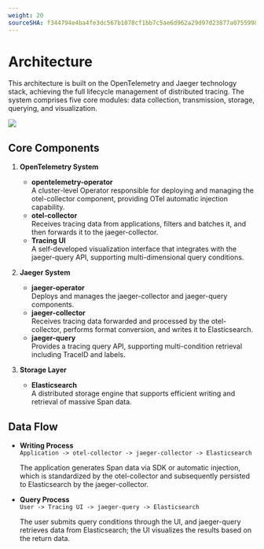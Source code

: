 ```yaml
---
weight: 20
sourceSHA: f344794e4ba4fe3dc567b1078cf1bb7c5ae6d962a29d97d23877a07559985bf5
---
```


# Architecture

This architecture is built on the OpenTelemetry and Jaeger technology stack, achieving the full lifecycle management of distributed tracing. The system comprises five core modules: data collection, transmission, storage, querying, and visualization.

![](./assets/tracing_architecture_drawio.png)

## Core Components

1. **OpenTelemetry System**
   - **opentelemetry-operator**\
     A cluster-level Operator responsible for deploying and managing the otel-collector component, providing OTel automatic injection capability.
   - **otel-collector**\
     Receives tracing data from applications, filters and batches it, and then forwards it to the jaeger-collector.
   - **Tracing UI**\
     A self-developed visualization interface that integrates with the jaeger-query API, supporting multi-dimensional query conditions.

2. **Jaeger System**
   - **jaeger-operator**\
     Deploys and manages the jaeger-collector and jaeger-query components.
   - **jaeger-collector**\
     Receives tracing data forwarded and processed by the otel-collector, performs format conversion, and writes it to Elasticsearch.
   - **jaeger-query**\
     Provides a tracing query API, supporting multi-condition retrieval including TraceID and labels.

3. **Storage Layer**
   - **Elasticsearch**\
     A distributed storage engine that supports efficient writing and retrieval of massive Span data.

## Data Flow

- **Writing Process**\
  `Application -> otel-collector -> jaeger-collector -> Elasticsearch`

  The application generates Span data via SDK or automatic injection, which is standardized by the otel-collector and subsequently persisted to Elasticsearch by the jaeger-collector.

- **Query Process**\
  `User -> Tracing UI -> jaeger-query -> Elasticsearch`

  The user submits query conditions through the UI, and jaeger-query retrieves data from Elasticsearch; the UI visualizes the results based on the return data.
